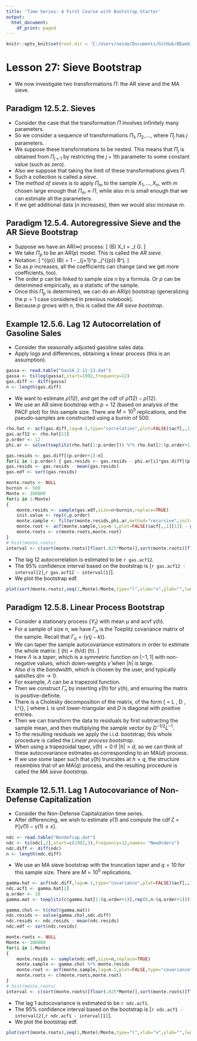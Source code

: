 ```yaml
---
title: 'Time Series: A First Course with Bootstrap Starter'
output:
  html_document:
    df_print: paged
---
```


```r
knitr::opts_knit$set(root.dir = 'C:/Users/neide/Documents/GitHub/BEwebinar/Data')
```

# Lesson 27: Sieve Bootstrap

- We now investigate two transformations $\Pi$: the AR sieve and the MA sieve.

## Paradigm 12.5.2.  Sieves

- Consider the case that the transformation $\Pi$ involves infinitely many parameters.
- So we consider a sequence of transformations $\Pi_1, \Pi_2, \ldots$, where $\Pi_j$ has $j$ parameters.
- We suppose these transformations to be nested. This means that $\Pi_j$ is obtained from $\Pi_{j+1}$ by restricting the $j+1$th parameter to some constant value (such as zero).
- Also we suppose that taking the limit of these transformations gives $\Pi$.
- Such a collection is called a *sieve*.
- The *method of sieves* is to apply $\Pi_m$ to the sample $X_1, \ldots, X_n$, with $m$ chosen large enough that $\Pi_m \approx \Pi$, while also $m$ is small enough that we can estimate all the parameters.
- If we get additional data ($n$ increases), then we would also increase $m$.

## Paradigm 12.5.4. Autoregressive Sieve and the AR Sieve Bootstrap

- Suppose we have an AR($\infty$) process:
\[
   \Xi (B) X_t = \epsilon_t \sim \mbox{i.i.d.} G.
\]
- We take $\Pi_p$ to be an AR($p$) model.  This is called the *AR sieve*.
- Notation:
\[
   \phi^{(p)} (B) = 1 - \sum_{j=1}^p \phi_j^{(p)} B^j.
\]
- So as $p$ increases, all the coefficients can change (and we get more coefficients, too).
- The order $p$ can be linked to sample size $n$ by a formula. Or $p$ can be determined empirically, as a statistic of the sample.
- Once this $\Pi_p$ is determined, we can do an AR($p$) bootstrap (generalizing the $p=1$ case considered in previous notebook).
- Because $p$ grows with $n$, this is called the *AR sieve bootstrap*.

## Example 12.5.6.  Lag 12 Autocorrelation of Gasoline Sales

- Consider the seasonally adjusted gasoline sales data.
- Apply logs and differences, obtaining a linear process (this is an assumption).

```r
gassa <- read.table("GasSA_2-11-13.dat")
gassa <- ts(log(gassa),start=1992,frequency=12)
gas.diff <- diff(gassa)
n <- length(gas.diff)
```

- We want to estimate $\rho (12)$, and get the cdf of $\widehat{\rho} (12) - \rho (12)$.
- We use an AR sieve bootstrap with $p=12$ (based on analysis of the PACF plot) for this sample size. There are $M=10^5$ replications, and the pseudo-samples are constructed using a burnin of $500$.

```r
rho.hat <- acf(gas.diff,lag=n-1,type="correlation",plot=FALSE)$acf[,,1]
gas.acf12 <- rho.hat[13]
p.order <- 12
phi.ar <- solve(toeplitz(rho.hat[1:p.order])) %*% rho.hat[2:(p.order+1)]

gas.resids <- gas.diff[(p.order+1):n]
for(i in 1:p.order) { gas.resids <- gas.resids - phi.ar[i]*gas.diff[(p.order+1-i):(n-i)] }
gas.resids <- gas.resids - mean(gas.resids)
gas.edf <- sort(gas.resids)

monte.roots <- NULL
burnin <- 500
Monte <- 100000
for(i in 1:Monte)
{
	monte.resids <- sample(gas.edf,size=n+burnin,replace=TRUE)
	init.value <- rep(0,p.order)
	monte.sample <- filter(monte.resids,phi.ar,method="recursive",init=init.value)[(burnin+1):(burnin+n)]
	monte.root <- acf(monte.sample,lag=n-1,plot=FALSE)$acf[,,1][13] - gas.acf12
	monte.roots <- c(monte.roots,monte.root)
}
# hist(monte.roots)
interval <- c(sort(monte.roots)[floor(.025*Monte)],sort(monte.roots)[floor(.975*Monte)])
```

- The lag 12 autocorrelation is estimated to be `r gas.acf12`.
- The $95 \%$ confidence interval based on the bootstrap is [`r gas.acf12 - interval[2]`,`r gas.acf12 - interval[1]`].
- We plot the bootstrap edf.

```r
plot(sort(monte.roots),seq(1,Monte)/Monte,type="l",xlab="x",ylab="",lwd=2)
```

  

## Paradigm  12.5.8. Linear Process Bootstrap

- Consider a stationary process $\{ Y_t \}$ with mean $\mu$ and acvf $\gamma (h)$.
- For a sample of size $n$, we have $\Gamma_n$ is the Toeplitz covariance matrix of the sample.  Recall that $\Gamma_n = { \{ \gamma (j-k) \}}$.
- We can taper the sample autocovariance estimators in order to estimate the whole matrix:
\[
   \breve{\gamma} (h) = \Lambda (h/d) \widehat{\gamma} (h).
\]
- Here $\Lambda$ is a *taper*, which is a symmetric function on $[-1,1]$ with non-negative values, which down-weights $\widehat{\gamma}$ when $|h|$ is large.
- Also $d$ is the *bandwidth*, which is chosen by the user, and typically satisfies $d/n \rightarrow 0$.
- For example, $\Lambda$ can be a trapezoid function.
- Then we construct $\breve{\Gamma}_n$ by inserting $\breve{\gamma} (h)$ for $\gamma (h)$, and ensuring the matrix is positive-definite.
- There is a Cholesky decomposition of the matrix, of the form
\[
   \breve{\Gamma} = L \, D \, L^{\prime},
\]
 where $L$ is unit lower-triangular and $D$ is diagonal with positive entries.
- Then we can transform the data to residuals by first subtracting the sample mean, and then multiplying the sample vector by $D^{-1/2} L^{-1}$.
- To the resulting residuals  we apply the i.i.d. bootstrap; this whole procedure is called the *Linear process bootstrap*.
- When using a trapezoidal taper, $\breve{\gamma} (h) = 0$ if $|h| > d$, so we can think of these autocovariance estimates as corresponding to an MA($d$) process.
- If we use some taper such that $\breve{\gamma} (h)$ truncates at $h = q$, the structure resembles that of an MA($q$) process, and the resulting procedure is called the *MA sieve bootstrap*.


## Example 12.5.11. Lag 1 Autocovariance of Non-Defense Capitalization

- Consider the Non-Defense Capitalization time series.
- After differencing, we wish to estimate $\gamma (1)$ and compute the cdf $\zeta = {\mathbb P} [ \widehat{\gamma} (1) - \gamma (1) \leq x]$.


```r
ndc <- read.table("Nondefcap.dat")
ndc <- ts(ndc[,2],start=c(1992,3),frequency=12,names= "NewOrders")
ndc.diff <- diff(ndc)
n <- length(ndc.diff)
```

- We use an MA sieve bootstrap with the truncation taper and $q=10$ for this sample size. There are $M=10^5$ replications.

```r
gamma.hat <- acf(ndc.diff,lag=n-1,type="covariance",plot=FALSE)$acf[,,1]
ndc.acf1 <- gamma.hat[2]
q.order <- 10
gamma.mat <- toeplitz(c(gamma.hat[1:(q.order+1)],rep(0,n-(q.order+1))))

gamma.chol <- t(chol(gamma.mat))
ndc.resids <- solve(gamma.chol,ndc.diff)
ndc.resids <- ndc.resids - mean(ndc.resids)
ndc.edf <- sort(ndc.resids)

monte.roots <- NULL
Monte <- 100000
for(i in 1:Monte)
{
	monte.resids <- sample(ndc.edf,size=n,replace=TRUE)
	monte.sample <- gamma.chol %*% monte.resids
	monte.root <- acf(monte.sample,lag=n-1,plot=FALSE,type="covariance")$acf[,,1][2] - ndc.acf1
	monte.roots <- c(monte.roots,monte.root)
}
# hist(monte.roots)
interval <- c(sort(monte.roots)[floor(.025*Monte)],sort(monte.roots)[floor(.975*Monte)])
```

- The lag 1 autocovariance is estimated to be `r ndc.acf1`.
- The $95 \%$ confidence interval based on the bootstrap is [`r ndc.acf1 - interval[2]`,`r ndc.acf1 - interval[1]`].
- We plot the bootstrap edf.

```r
plot(sort(monte.roots),seq(1,Monte)/Monte,type="l",xlab="x",ylab="",lwd=2)
```


 
